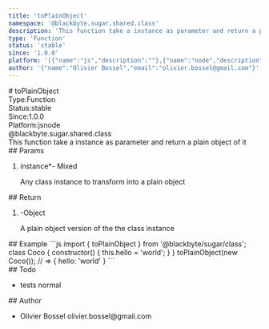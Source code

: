 ```yaml
---
title: 'toPlainObject'
namespace: '@blackbyte.sugar.shared.class'
description: 'This function take a instance as parameter and return a plain object of it'
type: 'Function'
status: 'stable'
since: '1.0.0'
platform: '[{"name":"js","description":""},{"name":"node","description":""}]'
author: '{"name":"Olivier Bossel","email":"olivier.bossel@gmail.com"}'
---
```

<div class="docmap -mdx">
# toPlainObject
<div class="docmap_metas">
<div class="docmap_type"><span class="docmap_type-label">Type:</span><span class="docmap_type-value">Function</span></div>
<div class="docmap_status"><span class="docmap_status-label">Status:</span><span class="docmap_status-value -stable">stable</span></div>
<div class="docmap_since"><span class="docmap_since-label">Since:</span><span class="docmap_since-value">1.0.0</span></div>
<div class="docmap_platform"><span class="docmap_platform-label">Platform:</span><span class="docmap_platform-value -js">js</span><span class="docmap_platform-value -node">node</span></div>
</div>
<div class="docmap_namespace">@blackbyte.sugar.shared.class</div>
<div class="docmap_description typo-lead typo-format">
This function take a instance as parameter and return a plain object of it
</div>
<div class="docmap_params">
## Params
<ol class="docmap_list">
<li class="docmap_item">
<span class="docmap_name">instance<span class="docmap_required">*</span></span><span class="docmap_default">-</span> <span class="docmap_type">Mixed</span>
<p class="docmap_description">Any class instance to transform into a plain object</p>
</li>
</ol>
</div>
<div class="docmap_return">
## Return
<ol class="docmap_list">
<li class="docmap_item">
<span class="docmap_default">-</span><span class="docmap_type">Object</span>
<p class="docmap_description">A plain object version of the the class instance</p>
</li>
</ol>
</div>
<div class="docmap_examples">
## Example
<s-code language="js" header>
```js
import { toPlainObject } from '@blackbyte/sugar/class';
class Coco {
   constructor() {
     this.hello = 'world';
   }
}
toPlainObject(new Coco()); // => { hello: 'world' }
```
</s-code>
</div>
<div class="docmap_todo">
## Todo
<ul class="docmap_list">
<li class="docmap_item">
<span class="docmap_description">tests</span>
<span class="docmap_priority -normal">normal</span>
</li>
</ul>
</div>
<div class="docmap_author">
## Author
<ul class="docmap_list">
<li class="docmap_item">
<span class="docmap_name">Olivier Bossel</span>
<span class="docmap_email">olivier.bossel@gmail.com</span>
</li>
</ul>
</div>
</div>